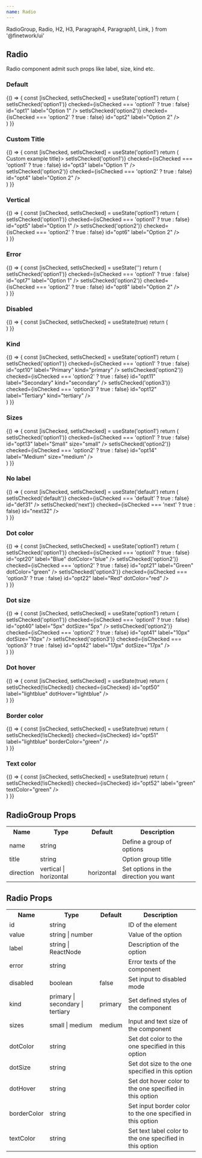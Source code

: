 ```yaml
---
name: Radio
---
```


  RadioGroup,
  Radio,
  H2,
  H3,
  Paragraph4,
  Paragraph1,
  Link,
} from '@finetwork/ui'

<div />
<div>
  <H2 font="secondary">Radio</H2>
</div>

<Paragraph4>
  Radio component admit such props like label, size, kind etc.
</Paragraph4>

<div>
  <H3 font="secondary">Default</H3>
</div>

<Playground>
  {() => {
    const [isChecked, setIsChecked] = useState('option1')
    return (
      <div style={styles}>
        <RadioGroup name="default" title={'Radio example title'}>
          <Radio
            value="option1"
            onClick={() => setIsChecked('option1')}
            checked={isChecked === 'option1' ? true : false}
            id="opt1"
            label="Option 1"
          />
          <Radio
            value="option2"
            onClick={() => setIsChecked('option2')}
            checked={isChecked === 'option2' ? true : false}
            id="opt2"
            label="Option 2"
          />
        </RadioGroup>
      </div>
    )
  }}
</Playground>

<div>
  <H3 font="secondary">Custom Title</H3>
</div>

<Playground>
  {() => {
    const [isChecked, setIsChecked] = useState('option1')
    return (
      <div style={styles}>
        <RadioGroup name="custom-title" title={<H3>Custom example title</H3>}>
          <Radio
            value="option1"
            onClick={() => setIsChecked('option1')}
            checked={isChecked === 'option1' ? true : false}
            id="opt3"
            label="Option 1"
          />
          <Radio
            value="option2"
            onClick={() => setIsChecked('option2')}
            checked={isChecked === 'option2' ? true : false}
            id="opt4"
            label="Option 2"
          />
        </RadioGroup>
      </div>
    )
  }}
</Playground>

<div>
  <H3 font="secondary">Vertical</H3>
</div>

<Playground>
  {() => {
    const [isChecked, setIsChecked] = useState('option1')
    return (
      <div style={styles}>
        <RadioGroup
          direction="vertical"
          name="vertical"
          title={'Radio example title'}
        >
          <Radio
            value="option1"
            onClick={() => setIsChecked('option1')}
            checked={isChecked === 'option1' ? true : false}
            id="opt5"
            label="Option 1"
          />
          <Radio
            value="option2"
            onClick={() => setIsChecked('option2')}
            checked={isChecked === 'option2' ? true : false}
            id="opt6"
            label="Option 2"
          />
        </RadioGroup>
      </div>
    )
  }}
</Playground>

<div>
  <H3 font="secondary">Error</H3>
</div>

<Playground>
  {() => {
    const [isChecked, setIsChecked] = useState('')
    return (
      <div style={styles}>
        <RadioGroup
          direction="vertical"
          name="error"
          title={'Radio example title'}
          error={'Select one option'}
        >
          <Radio
            value="option1"
            onClick={() => setIsChecked('option1')}
            checked={isChecked === 'option1' ? true : false}
            id="opt7"
            label="Option 1"
          />
          <Radio
            value="option2"
            onClick={() => setIsChecked('option2')}
            checked={isChecked === 'option2' ? true : false}
            id="opt8"
            label="Option 2"
          />
        </RadioGroup>
      </div>
    )
  }}
</Playground>

<div>
  <H3 font="secondary">Disabled</H3>
</div>

<Playground>
  {() => {
    const [isChecked, setIsChecked] = useState(true)
    return (
      <div style={styles}>
        <RadioGroup name="disabled">
          <Radio value="default" id="def1" label="Disabled" disabled checked />
        </RadioGroup>
      </div>
    )
  }}
</Playground>

<div>
  <H3 font="secondary">Kind</H3>
</div>

<Playground>
  {() => {
    const [isChecked, setIsChecked] = useState('option1')
    return (
      <div style={styles}>
        <RadioGroup
          name="kind"
          title={'Radio example title'}
          direction="vertical"
        >
          <Radio
            value="option1"
            onClick={() => setIsChecked('option1')}
            checked={isChecked === 'option1' ? true : false}
            id="opt10"
            label="Primary"
            kind="primary"
          />
          <Radio
            value="option2"
            onClick={() => setIsChecked('option2')}
            checked={isChecked === 'option2' ? true : false}
            id="opt11"
            label="Secondary"
            kind="secondary"
          />
          <Radio
            value="option3"
            onClick={() => setIsChecked('option3')}
            checked={isChecked === 'option3' ? true : false}
            id="opt12"
            label="Tertiary"
            kind="tertiary"
          />
        </RadioGroup>
      </div>
    )
  }}
</Playground>

<div>
  <H3 font="secondary">Sizes</H3>
</div>

<Playground>
  {() => {
    const [isChecked, setIsChecked] = useState('option1')
    return (
      <div style={styles}>
        <RadioGroup
          name="sizes"
          title={'Radio example title'}
          direction="vertical"
        >
          <Radio
            value="option1"
            onClick={() => setIsChecked('option1')}
            checked={isChecked === 'option1' ? true : false}
            id="opt13"
            label="Small"
            size="small"
          />
          <Radio
            value="option2"
            onClick={() => setIsChecked('option2')}
            checked={isChecked === 'option2' ? true : false}
            id="opt14"
            label="Medium"
            size="medium"
          />
        </RadioGroup>
      </div>
    )
  }}
</Playground>

<div>
  <H3 font="secondary">No label</H3>
</div>

<Playground>
  {() => {
    const [isChecked, setIsChecked] = useState('default')
    return (
      <div style={styles}>
        <RadioGroup name="no-label" title="No label">
          <Radio
            value="default"
            onClick={() => setIsChecked('default')}
            checked={isChecked === 'default' ? true : false}
            id="def31"
          />
          <Radio
            value="next"
            onClick={() => setIsChecked('next')}
            checked={isChecked === 'next' ? true : false}
            id="next32"
          />
        </RadioGroup>
      </div>
    )
  }}
</Playground>

<div>
  <H3 font="secondary">Dot color</H3>
</div>

<Playground>
  {() => {
    const [isChecked, setIsChecked] = useState('option1')
    return (
      <div style={styles}>
        <RadioGroup name="dot-color" title={'Dot color'} direction="vertical">
          <Radio
            value="option1"
            onClick={() => setIsChecked('option1')}
            checked={isChecked === 'option1' ? true : false}
            id="opt20"
            label="Blue"
            dotColor="blue"
          />
          <Radio
            value="option2"
            onClick={() => setIsChecked('option2')}
            checked={isChecked === 'option2' ? true : false}
            id="opt21"
            label="Green"
            dotColor="green"
          />
          <Radio
            value="option3"
            onClick={() => setIsChecked('option3')}
            checked={isChecked === 'option3' ? true : false}
            id="opt22"
            label="Red"
            dotColor="red"
          />
        </RadioGroup>
      </div>
    )
  }}
</Playground>

<div>
  <H3 font="secondary">Dot size</H3>
</div>

<Playground>
  {() => {
    const [isChecked, setIsChecked] = useState('option1')
    return (
      <div style={styles}>
        <RadioGroup name="dot-size" title={'Dot size'} direction="vertical">
          <Radio
            value="option1"
            onClick={() => setIsChecked('option1')}
            checked={isChecked === 'option1' ? true : false}
            id="opt40"
            label="5px"
            dotSize="5px"
          />
          <Radio
            value="option2"
            onClick={() => setIsChecked('option2')}
            checked={isChecked === 'option2' ? true : false}
            id="opt41"
            label="10px"
            dotSize="10px"
          />
          <Radio
            value="option3"
            onClick={() => setIsChecked('option3')}
            checked={isChecked === 'option3' ? true : false}
            id="opt42"
            label="17px"
            dotSize="17px"
          />
        </RadioGroup>
      </div>
    )
  }}
</Playground>

<div>
  <H3 font="secondary">Dot hover</H3>
</div>

<Playground>
  {() => {
    const [isChecked, setIsChecked] = useState(true)
    return (
      <div style={styles}>
        <RadioGroup name="dot-hover" title={'Dot hover'} direction="vertical">
          <Radio
            value="option1"
            onClick={() => setIsChecked(!isChecked)}
            checked={isChecked}
            id="opt50"
            label="lightblue"
            dotHover="lightblue"
          />
        </RadioGroup>
      </div>
    )
  }}
</Playground>

<div>
  <H3 font="secondary">Border color</H3>
</div>

<Playground>
  {() => {
    const [isChecked, setIsChecked] = useState(true)
    return (
      <div style={styles}>
        <RadioGroup
          name="border-color"
          title={'Border color'}
          direction="vertical"
        >
          <Radio
            value="option1"
            onClick={() => setIsChecked(!isChecked)}
            checked={isChecked}
            id="opt51"
            label="lightblue"
            borderColor="green"
          />
        </RadioGroup>
      </div>
    )
  }}
</Playground>

<div>
  <H3 font="secondary">Text color</H3>
</div>

<Playground>
  {() => {
    const [isChecked, setIsChecked] = useState(true)
    return (
      <div style={styles}>
        <RadioGroup name="text-color" title={'Text color'} direction="vertical">
          <Radio
            value="option1"
            onClick={() => setIsChecked(!isChecked)}
            checked={isChecked}
            id="opt52"
            label="green"
            textColor="green"
          />
        </RadioGroup>
      </div>
    )
  }}
</Playground>

<h2>RadioGroup Props</h2>
<table>
  <tr>
    <th>Name</th>
    <th>Type</th>
    <th>Default</th>
    <th>Description</th>
  </tr>
  <tr>
    <td>name</td>
    <td>string</td>
    <td></td>
    <td>Define a group of options</td>
  </tr>
  <tr>
    <td>title</td>
    <td>string</td>
    <td></td>
    <td>Option group title</td>
  </tr>
  <tr>
    <td>direction</td>
    <td>vertical | horizontal</td>
    <td>horizontal</td>
    <td>Set options in the direction you want</td>
  </tr>
</table>

<h2>Radio Props</h2>
<table>
  <tr>
    <th>Name</th>
    <th>Type</th>
    <th>Default</th>
    <th>Description</th>
  </tr>
  <tr>
    <td>id</td>
    <td>string</td>
    <td></td>
    <td>ID of the element</td>
  </tr>
  <tr>
    <td>value</td>
    <td>string | number</td>
    <td></td>
    <td>Value of the option</td>
  </tr>
  <tr>
    <td>label</td>
    <td>string | ReactNode</td>
    <td></td>
    <td>Description of the option</td>
  </tr>
  <tr>
    <td>error</td>
    <td>string</td>
    <td></td>
    <td>Error texts of the component</td>
  </tr>
  <tr>
    <td>disabled</td>
    <td>boolean</td>
    <td>false</td>
    <td>Set input to disabled mode</td>
  </tr>
  <tr>
    <td>kind</td>
    <td>primary | secondary | tertiary</td>
    <td>primary</td>
    <td>Set defined styles of the component</td>
  </tr>
  <tr>
    <td>sizes</td>
    <td>small | medium</td>
    <td>medium</td>
    <td>Input and text size of the component</td>
  </tr>
  <tr>
    <td>dotColor</td>
    <td>string</td>
    <td></td>
    <td>Set dot color to the one specified in this option</td>
  </tr>
  <tr>
    <td>dotSize</td>
    <td>string</td>
    <td></td>
    <td>Set dot size to the one specified in this option</td>
  </tr>
  <tr>
    <td>dotHover</td>
    <td>string</td>
    <td></td>
    <td>Set dot hover color to the one specified in this option</td>
  </tr>
  <tr>
    <td>borderColor</td>
    <td>string</td>
    <td></td>
    <td>Set input border color to the one specified in this option</td>
  </tr>
  <tr>
    <td>textColor</td>
    <td>string</td>
    <td></td>
    <td>Set text label color to the one specified in this option</td>
  </tr>
</table>
